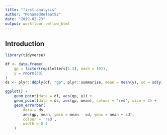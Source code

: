 ```yaml
---
title: "first-analysis"
author: "MohamedRefaat92"
date: "2019-02-23"
output: workflowr::wflow_html
---
```


## Introduction

```r
library(tidyverse)
```

```r
df <- data.frame(
    gp = factor(rep(letters[1:3], each = 10)),
    y = rnorm(30)
)
ds <- plyr::ddply(df, "gp", plyr::summarise, mean = mean(y), sd = sd(y))

```


```r
ggplot() +
    geom_point(data = df, aes(gp, y)) +
    geom_point(data = ds, aes(gp, mean), colour = 'red', size = 3) +
    geom_errorbar(
        data = ds,
        aes(gp, mean, ymin = mean - sd, ymax = mean + sd),
        colour = 'red',
        width = 0.4
    )
```


